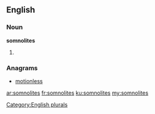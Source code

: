==English==

===Noun===
'''somnolites'''

# {{plural of|[[somnolite]]}}

===Anagrams===
* [[motionless#English|motionless]]

[[Category:English plurals]]

[[ar:somnolites]]
[[fr:somnolites]]
[[ku:somnolites]]
[[my:somnolites]]